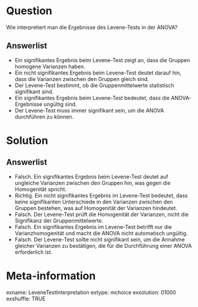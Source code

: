 Question
========

Wie interpretiert man die Ergebnisse des Levene-Tests in der ANOVA?

Answerlist
----------

* Ein signifikantes Ergebnis beim Levene-Test zeigt an, dass die Gruppen homogene Varianzen haben.
* Ein nicht signifikantes Ergebnis beim Levene-Test deutet darauf hin, dass die Varianzen zwischen den Gruppen gleich sind.
* Der Levene-Test bestimmt, ob die Gruppenmittelwerte statistisch signifikant sind.
* Ein signifikantes Ergebnis beim Levene-Test bedeutet, dass die ANOVA-Ergebnisse ungültig sind.
* Der Levene-Test muss immer signifikant sein, um die ANOVA durchführen zu können.

Solution
========

Answerlist
----------

* Falsch. Ein signifikantes Ergebnis beim Levene-Test deutet auf ungleiche Varianzen zwischen den Gruppen hin, was gegen die Homogenität spricht.
* Richtig. Ein nicht signifikantes Ergebnis im Levene-Test bedeutet, dass keine signifikanten Unterschiede in den Varianzen zwischen den Gruppen bestehen, was auf Homogenität der Varianzen hindeutet.
* Falsch. Der Levene-Test prüft die Homogenität der Varianzen, nicht die Signifikanz der Gruppenmittelwerte.
* Falsch. Ein signifikantes Ergebnis im Levene-Test betrifft nur die Varianzhomogenität und macht die ANOVA nicht automatisch ungültig.
* Falsch. Der Levene-Test sollte nicht signifikant sein, um die Annahme gleicher Varianzen zu bestätigen, die für die Durchführung einer ANOVA erforderlich ist.

Meta-information
================
exname: LeveneTestInterpretation
extype: mchoice 
exsolution: 01000
exshuffle: TRUE

